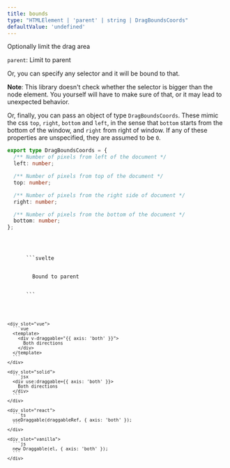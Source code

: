 ```yaml
---
title: bounds
type: "HTMLElement | 'parent' | string | DragBoundsCoords"
defaultValue: 'undefined'
---
```




Optionally limit the drag area

`parent`: Limit to parent

Or, you can specify any selector and it will be bound to that.

**Note**: This library doesn't check whether the selector is bigger than the node element.
You yourself will have to make sure of that, or it may lead to unexpected behavior.

Or, finally, you can pass an object of type `DragBoundsCoords`.
These mimic the css `top`, `right`, `bottom` and `left`, in the sense that `bottom` starts from the bottom of the window, and `right` from right of window.
If any of these properties are unspecified, they are assumed to be `0`.

```ts
export type DragBoundsCoords = {
  /** Number of pixels from left of the document */
  left: number;

  /** Number of pixels from top of the document */
  top: number;

  /** Number of pixels from the right side of document */
  right: number;

  /** Number of pixels from the bottom of the document */
  bottom: number;
};
```

<Example>
  <ParentBoundsExample client:idle slot="demo" />

  <Code slot="codes">
    <div slot="svelte">
      ```svelte
      <div use:draggable={{ axis: 'both' }}>
        Bound to parent
      </div>
      ```
    </div>

    <div slot="vue">
      ```vue
      <template>
        <div v-draggable="{{ axis: 'both' }}">
          Both directions
        </div>
      </template>
      ```
    </div>

    <div slot="solid">
      ```jsx
      <div use:draggable={{ axis: 'both' }}>
        Both directions
      </div>
      ```
    </div>

    <div slot="react">
      ```ts
      useDraggable(draggableRef, { axis: 'both' });
      ```
    </div>

    <div slot="vanilla">
      ```js
      new Draggable(el, { axis: 'both' });
      ```
    </div>

  </Code>
</Example>
